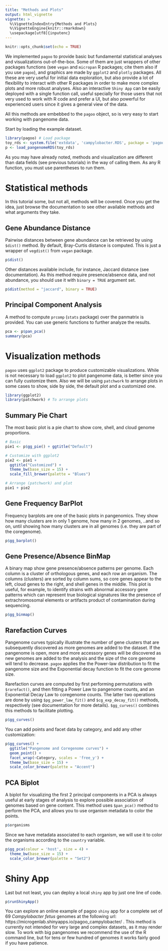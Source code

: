 ```yaml
---
title: "Methods and Plots"
output: html_vignette
vignette: >
  %\VignetteIndexEntry{Methods and Plots}
  %\VignetteEngine{knitr::rmarkdown}
  \usepackage[utf8]{inputenc}
---
```


```r
knitr::opts_chunk$set(echo = TRUE)
```

We implemented `pagoo` to provide basic but fundamental statistical analyses and visualizations out-of-the-box. Some of them are just wrappers of other packages functions (see `vegan` and `micropan` R packages; cite them also if you use `pagoo`), and graphics are made by `ggplot2` and `plotly` packages. All these are very useful for initial data exploration, but also provide a lot of flexibility to interact with other R packages in order to make more complex plots and more robust analyses. Also an interactive `Shiny App` can be easily deployed with a single function call, useful specially for those users that not very used to work with R code and prefer a UI, but also powerful for experienced users since it gives a general view of the data.

All this methods are embebbed to the `pagoo` object, so is very easy to start working with pangenome data.

Start by loading the example dataset.

```r
library(pagoo) # Load package
toy_rds <- system.file('extdata', 'campylobacter.RDS', package = 'pagoo')
p <- load_pangenomeRDS(toy_rds)
```

As you may have already noted, methods and visualization are different than data fields (see previous tutorials) in the way of calling them. As any R function, you must use parentheses to run them. 

# Statistical methods
In this tutorial some, but not all, methods will be covered. Once you get the idea, just browse the documentation to see other available methods and what arguments they take.

## Gene Abundance Distance
Pairwise distances between gene abundance can be retrieved by using `$dist()` method. By default, Bray-Curtis distance is computed. This is just a wrapper of `vegdist()` from `vegan` package.
```r
p$dist()
```
Other distances available include, for instance, Jaccard distance (see documentation). As this method require presence/absence data, and not abundance, you should use it with `binary = TRUE` argument set.

```r
p$dist(method = "jaccard", binary = TRUE)
```

<!-- ## Rarefaction -->
<!-- A rarefaction or permutation sampling method is available. By default, it performs 10 permutations sampling from 1 to nth genomes, and getting the resulting number of clusters for each pangenome.  -->

<!-- ```{r} -->
<!-- p$rarefact() -->
<!-- ``` -->
<!-- You can also "rarefact" the coregenome. -->
<!-- ```{r, eval=FALSE} -->
<!-- p$rarefact(what = "coregenome") -->
<!-- ``` -->

<!-- ## Pangenome Power Law Fit -->
<!-- Using the above `$rarefact()` method, a Power Law function can be fitted. -->
<!-- ```{r} -->
<!-- pow_law <- p$pg_power_law_fit()$formula -->
<!-- ``` -->

<!-- ## Coregenome Exponential Decay Fit -->

<!-- ```{r} -->
<!-- ``` -->

## Principal Component Analysis
A method to compute `prcomp` (`stats` package) over the panmatrix is provided. You can use generic functions to further analyze the results.
```r
pca <- p$pan_pca()
summary(pca)
```

# Visualization methods
`pagoo` uses `ggplot2` package to produce customizable visualizations. While is not necessary to load `ggplot2` to plot pangenome data, is better since you can fully customize them. Also we will be using `patchwork` to arrange plots in some cases to show, side by side, the default plot and a customized one.

```r
library(ggplot2)
library(patchwork) # To arrange plots
```

## Summary Pie Chart
The most basic plot is a pie chart to show core, shell, and cloud genome proportions.
```r
# Basic
pie1 <- p$gg_pie() + ggtitle("Default")

# Customize with ggplot2
pie2 <- pie1 + 
  ggtitle("Customized") + 
  theme_bw(base_size = 15) + 
  scale_fill_brewer(palette = "Blues")

# Arrange (patchwork) and plot
pie1 + pie2
```

## Gene Frequency BarPlot
Frequency barplots are one of the basic plots in pangenomics. They show how many clusters are in only 1 genome, how many in 2 genomes, ..and so on, until showing how many clusters are in all genomes (i.e. they are part of the coregenome).
```r
p$gg_barplot()
```

<!-- ## Distance HeatMap -->

<!-- ```{r} -->
<!-- p$gg_dist() -->
<!-- ``` -->

## Gene Presence/Absence BinMap
A binary map show gene presence/absence patterns per genome. Each column is a cluster of orthologous genes, and each row an organism. The columns (clusters) are sorted by column sums, so core genes appear to the left, cloud genes to the right, and shell genes in the middle. This plot is useful, for example, to identify strains with abnormal accessory gene patterns which can represent true biological signatures like the presence of extrachromosomal elements or artifacts product of contamination during sequencing.
```r
p$gg_binmap()
```

## Rarefaction Curves
Pangenome curves typically illustrate the number of gene clusters that are subsequently discovered as more genomes are added to the dataset. If the pangenome is open, more and more accessory genes will be discovered as new genomes are added to the analysis and the size of the core genome will tend to decrease. `pagoo` applies the the Power-law distribution to fit the pangenome size and the Exponential decay function to fit the core genome size.

Rarefaction curves are computed by first performing permutations with `$rarefact()`, and then fitting a Power Law to pangenome counts, and an Exponential Decay Law to coregenome counts. The latter two operations are done by using `$pg_power_law_fit()` and `$cg_exp_decay_fit()` methods, respectively (see documentation for more details). `$gg_curves()` combines this methods to facilitate plotting.
```r
p$gg_curves()
```

You can add points and facet data by category, and add any other customization:

```r
p$gg_curves() + 
  ggtitle("Pangenome and Coregenome curves") + 
  geom_point() + 
  facet_wrap(~Category, scales = 'free_y') + 
  theme_bw(base_size = 15) + 
  scale_color_brewer(palette = "Accent")
```

## PCA Biplot
A biplot for visualizing the first 2 principal components in a PCA is always useful at early stages of analysis to explore possible association of genomes based on gene content. This method uses `$pan_pca()` method to perform the PCA, and allows you to use organism metadata to color the points.
```r
p$organisms
```
Since we have metadata associated to each organism, we will use it to color the organisms according to the `country` variable.

```r
p$gg_pca(colour = 'host', size = 4) + 
  theme_bw(base_size = 15) +
  scale_color_brewer(palette = "Set2")
```

# Shiny App
Last but not least, you can deploy a local `shiny` app by just one line of code. 
```r
p$runShinyApp()
```
You can explore an online example of pagoo `shiny` app for a complete set of 69 _Campylobacter fetus_ genomes at the following url: https://microgenlab.shinyapps.io/pagoo_campylobacter/ .
This method is currently not intended for very large and complex datasets, as it may render slow. To work with big pangenomes we recommend the use of the R command line, but for tens or few hundred of genomes it works fairly good if you have patience.
